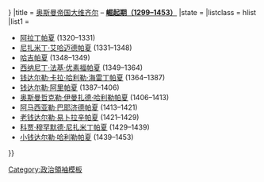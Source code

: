 {{Navbox
|name = Grand Viziers of Ottoman Empire-Rise(1299-1453)
|border = {{{border|{{{1|}}}}}}
|title = [[奥斯曼帝国]][[奥斯曼帝国大维齐尔列表|大维齐尔]] – '''[[奥斯曼帝国崛起期|崛起期（1299–1453）]]'''
|state = {{{state|autocollapse}}}
|listclass = hlist
|list1 = 
* [[阿拉丁帕夏 (维齐尔)|阿拉丁帕夏]] (1320–1331)
* [[尼扎米丁·艾哈迈德帕夏]] (1331–1348)
* [[哈吉帕夏]] (1348–1349)
* [[西纳尼丁·法基·优素福帕夏]] (1349–1364)
* [[钱达尔勒·卡拉·哈利勒·海雷丁帕夏]] (1364–1387)
* [[钱达尔勒·阿里帕夏]] (1387–1406)
* [[伊曼扎德·哈利勒帕夏|奥斯曼哲克勒·伊曼扎德·哈利勒帕夏]] (1406–1413)
* [[巴耶济德帕夏|阿马西亚勒·巴耶济德帕夏]] (1413–1421)
* [[老钱达尔勒·易卜拉辛帕夏]] (1421–1429)
* [[科贾·穆罕默德·尼扎米丁帕夏]] (1429–1439)
* [[小钱达尔勒·哈利勒帕夏]] (1439–1453)
}}<noinclude>
{{collapsible option}}
[[Category:政治領袖模板]]
</noinclude>